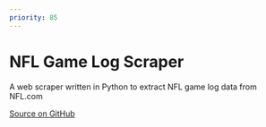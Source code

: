 ```yaml
---
priority: 85
---
```


# NFL Game Log Scraper
A web scraper written in Python to extract NFL game log data from NFL.com

[Source on GitHub](https://github.com/rmehyde/nfl-scraper)
